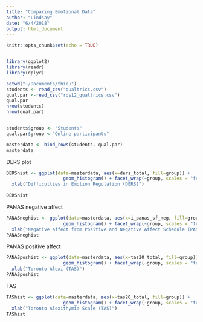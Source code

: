 ```yaml
---
title: "Comparing Emotional Data"
author: "Lindsay"
date: "6/4/2018"
output: html_document
---
```


```r
knitr::opts_chunk$set(echo = TRUE)


library(ggplot2)
library(readr)
library(dplyr)
```


```r

setwd("~/Documents/thieu")
students <- read_csv("qualtrics.csv")
qual.par <-read_csv("rds12_qualtrics.csv")
qual.par
nrow(students)
nrow(qual.par)


students$group <- "Students"
qual.par$group <-"Online participants"
```

```r
masterdata <- bind_rows(students, qual.par)
masterdata
```
DERS plot
```r
DERShist <- ggplot(data=masterdata, aes(x=ders_total, fill=group)) + 
                     geom_histogram() + facet_wrap(~group, scales = "free_y") +
  xlab("Difficulties in Emotion Regulation (DERS)") 
  
DERShist
```
 
 PANAS negative affect
```r
PANASneghist <- ggplot(data=masterdata, aes(x=i_panas_sf_neg, fill=group)) + 
                     geom_histogram() + facet_wrap(~group, scales = "free_y") +
  xlab("Negative affect from Positive and Negative Affect Schedule (PANAS)") 
PANASneghist
```
 
 PANAS positive affect
```r
PANASposhist <- ggplot(data=masterdata, aes(x=tas20_total, fill=group)) + 
                     geom_histogram() + facet_wrap(~group, scales = "free_y") +
  xlab("Toronto Alexi (TAS)") 
PANASposhist
```
 
 
 TAS
```r
TAShist <- ggplot(data=masterdata, aes(x=tas20_total, fill=group)) + 
                     geom_histogram() + facet_wrap(~group, scales = "free_y") +
  xlab("Toronto Alexithymia Scale (TAS)") 
TAShist
```

 
